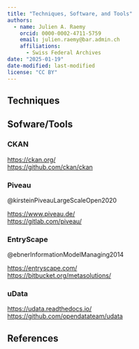 ---
title: "Techniques, Software, and Tools"
authors: 
  - name: Julien A. Raemy
    orcid: 0000-0002-4711-5759
    email: julien.raemy@bar.admin.ch
    affiliations:
      - Swiss Federal Archives
date: "2025-01-19"
date-modified: last-modified
license: "CC BY"
---

## Techniques

## Sofware/Tools

### CKAN

<https://ckan.org/> <br />
<https://github.com/ckan/ckan>

### Piveau

@kirsteinPiveauLargeScaleOpen2020

<https://www.piveau.de/> <br />
<https://gitlab.com/piveau/>

### EntryScape

@ebnerInformationModelManaging2014

<https://entryscape.com/> <br />
<https://bitbucket.org/metasolutions/>

### uData

<https://udata.readthedocs.io/> <br />
<https://github.com/opendatateam/udata>

## References